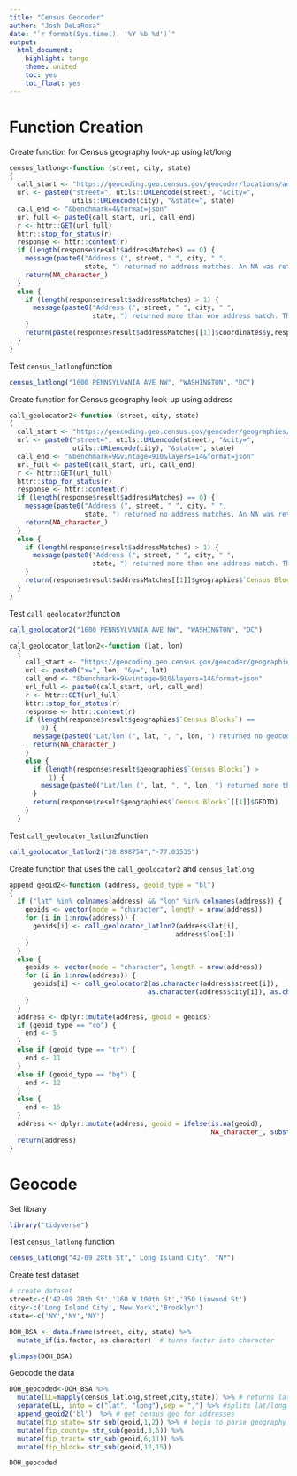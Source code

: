 ```yaml
---
title: "Census Geocoder"
author: "Josh DeLaRosa"
date: "`r format(Sys.time(), '%Y %b %d')`"
output: 
  html_document: 
    highlight: tango
    theme: united
    toc: yes
    toc_float: yes
---
```


# Function Creation
Create function for Census geography look-up using lat/long
```r
census_latlong<-function (street, city, state) 
{
  call_start <- "https://geocoding.geo.census.gov/geocoder/locations/address?"
  url <- paste0("street=", utils::URLencode(street), "&city=", 
                utils::URLencode(city), "&state=", state)
  call_end <- "&benchmark=4&format=json"
  url_full <- paste0(call_start, url, call_end)
  r <- httr::GET(url_full)
  httr::stop_for_status(r)
  response <- httr::content(r)
  if (length(response$result$addressMatches) == 0) {
    message(paste0("Address (", street, " ", city, " ", 
                   state, ") returned no address matches. An NA was returned."))
    return(NA_character_)
  }
  else {
    if (length(response$result$addressMatches) > 1) {
      message(paste0("Address (", street, " ", city, " ", 
                     state, ") returned more than one address match. The first match was returned."))
    }
    return(paste(response$result$addressMatches[[1]]$coordinates$y,response$result$addressMatches[[1]]$coordinates$x,sep=','))
  }
}
```

Test `census_latlong`function
```r
census_latlong("1600 PENNSYLVANIA AVE NW", "WASHINGTON", "DC")
```

Create function for Census geography look-up using address
```r
call_geolocator2<-function (street, city, state) 
{
  call_start <- "https://geocoding.geo.census.gov/geocoder/geographies/address?"
  url <- paste0("street=", utils::URLencode(street), "&city=", 
                utils::URLencode(city), "&state=", state)
  call_end <- "&benchmark=9&vintage=910&layers=14&format=json"
  url_full <- paste0(call_start, url, call_end)
  r <- httr::GET(url_full)
  httr::stop_for_status(r)
  response <- httr::content(r)
  if (length(response$result$addressMatches) == 0) {
    message(paste0("Address (", street, " ", city, " ", 
                   state, ") returned no address matches. An NA was returned."))
    return(NA_character_)
  }
  else {
    if (length(response$result$addressMatches) > 1) {
      message(paste0("Address (", street, " ", city, " ", 
                     state, ") returned more than one address match. The first match was returned."))
    }
    return(response$result$addressMatches[[1]]$geographies$`Census Blocks`[[1]]$GEOID)
  }
}
```

Test `call_geolocator2`function
```r
call_geolocator2("1600 PENNSYLVANIA AVE NW", "WASHINGTON", "DC")
```

```r
call_geolocator_latlon2<-function (lat, lon) 
  {
    call_start <- "https://geocoding.geo.census.gov/geocoder/geographies/coordinates?"
    url <- paste0("x=", lon, "&y=", lat)
    call_end <- "&benchmark=9&vintage=910&layers=14&format=json"
    url_full <- paste0(call_start, url, call_end)
    r <- httr::GET(url_full)
    httr::stop_for_status(r)
    response <- httr::content(r)
    if (length(response$result$geographies$`Census Blocks`) == 
        0) {
      message(paste0("Lat/lon (", lat, ", ", lon, ") returned no geocodes. An NA was returned."))
      return(NA_character_)
    }
    else {
      if (length(response$result$geographies$`Census Blocks`) > 
          1) {
        message(paste0("Lat/lon (", lat, ", ", lon, ") returned more than geocode. The first match was returned."))
      }
      return(response$result$geographies$`Census Blocks`[[1]]$GEOID)
    }
  }

```

Test `call_geolocator_latlon2`function
```r
call_geolocator_latlon2("38.898754","-77.03535")
```

Create function that uses the `call_geolocator2` and `census_latlong`
```r
append_geoid2<-function (address, geoid_type = "bl") 
{
  if ("lat" %in% colnames(address) && "lon" %in% colnames(address)) {
    geoids <- vector(mode = "character", length = nrow(address))
    for (i in 1:nrow(address)) {
      geoids[i] <- call_geolocator_latlon2(address$lat[i], 
                                          address$lon[i])
    }
  }
  else {
    geoids <- vector(mode = "character", length = nrow(address))
    for (i in 1:nrow(address)) {
      geoids[i] <- call_geolocator2(as.character(address$street[i]), 
                                   as.character(address$city[i]), as.character(address$state[i]))
    }
  }
  address <- dplyr::mutate(address, geoid = geoids)
  if (geoid_type == "co") {
    end <- 5
  }
  else if (geoid_type == "tr") {
    end <- 11
  }
  else if (geoid_type == "bg") {
    end <- 12
  }
  else {
    end <- 15
  }
  address <- dplyr::mutate(address, geoid = ifelse(is.na(geoid), 
                                                   NA_character_, substr(geoid, 1, end)))
  return(address)
}
```

# Geocode
Set library
```r
library("tidyverse")
```

Test `census_latlong` function
```r
census_latlong("42-09 28th St"," Long Island City", "NY")
```

Create test dataset
```r
# create dataset
street<-c('42-09 28th St','160 W 100th St','350 Linwood St')
city<-c('Long Island City','New York','Brooklyn')
state<-c('NY','NY','NY')

DOH_BSA <- data.frame(street, city, state) %>%
  mutate_if(is.factor, as.character)  # turns factor into character

glimpse(DOH_BSA)
```

Geocode the data
```r
DOH_geocoded<-DOH_BSA %>%
  mutate(LL=mapply(census_latlong,street,city,state)) %>% # returns lat/long
  separate(LL, into = c("lat", "long"),sep = ",") %>% #splits lat/long response into 2 columns
  append_geoid2('bl')  %>% # get census geo for addresses
  mutate(fip_state= str_sub(geoid,1,2)) %>% # begin to parse geography data
  mutate(fip_county= str_sub(geoid,3,5)) %>%
  mutate(fip_tract= str_sub(geoid,6,11)) %>% 
  mutate(fip_block= str_sub(geoid,12,15))

DOH_geocoded
```
